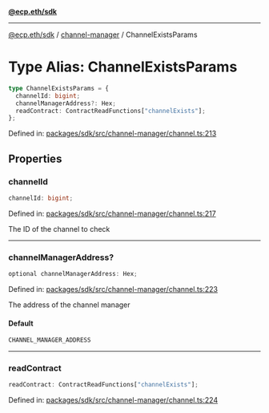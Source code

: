 [**@ecp.eth/sdk**](../../index.mdx)

***

[@ecp.eth/sdk](/sdk-reference/index.mdx) / [channel-manager](/sdk-reference/channel-manager/index.mdx) / ChannelExistsParams

# Type Alias: ChannelExistsParams

```ts
type ChannelExistsParams = {
  channelId: bigint;
  channelManagerAddress?: Hex;
  readContract: ContractReadFunctions["channelExists"];
};
```

Defined in: [packages/sdk/src/channel-manager/channel.ts:213](https://github.com/ecp-eth/comments-monorepo/blob/main/packages/sdk/src/channel-manager/channel.ts#L213)

## Properties

### channelId

```ts
channelId: bigint;
```

Defined in: [packages/sdk/src/channel-manager/channel.ts:217](https://github.com/ecp-eth/comments-monorepo/blob/main/packages/sdk/src/channel-manager/channel.ts#L217)

The ID of the channel to check

***

### channelManagerAddress?

```ts
optional channelManagerAddress: Hex;
```

Defined in: [packages/sdk/src/channel-manager/channel.ts:223](https://github.com/ecp-eth/comments-monorepo/blob/main/packages/sdk/src/channel-manager/channel.ts#L223)

The address of the channel manager

#### Default

```ts
CHANNEL_MANAGER_ADDRESS
```

***

### readContract

```ts
readContract: ContractReadFunctions["channelExists"];
```

Defined in: [packages/sdk/src/channel-manager/channel.ts:224](https://github.com/ecp-eth/comments-monorepo/blob/main/packages/sdk/src/channel-manager/channel.ts#L224)
